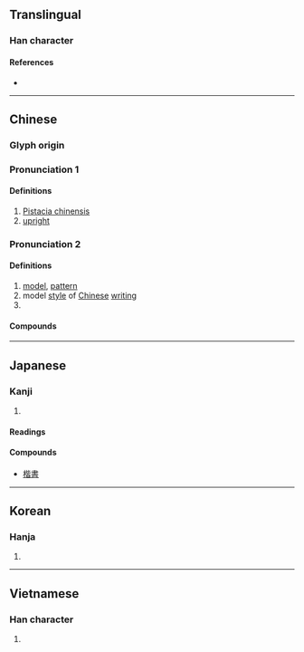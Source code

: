 {{character info/new}}
==Translingual==

===Han character===
{{Han char|rn=75|rad=木|as=09|sn=13|four=41961|canj=DPPA|ids=⿰木皆}}

====References====
* {{Han ref|kx=0542.050|dkj=15185|dj=0930.010|hdz=21246.130|uh=6977|ud=26999|bh=B7A2|bd=47010}}

----

==Chinese==
{{zh-forms}}

===Glyph origin===
{{Han etym}}

===Pronunciation 1===
{{zh-pron
|m=jiē,kǎi,1nb=Mainland,2nb=Taiwan
|c=kaai2,gaai1
|mn=khái
|dial=n
|mc=y
|oc=y
|cat=n,a
}}

====Definitions====
{{zh-hanzi}}
# [[Pistacia chinensis]]
# [[upright]]

===Pronunciation 2===
{{zh-pron
|m=kǎi
|c=kaai2,gaai1
|mn=khái
|mc=2
|oc=2
|cat=n
}}

====Definitions====
{{zh-hanzi}}

# [[model]], [[pattern]]
# model [[style]] of [[Chinese]] [[writing]]
# {{surname|lang=zh}}

====Compounds====
{{zh-der|一代楷模|大楷|奉為楷模|小楷|工楷|恭楷|梁楷|楷則|楷式|楷書|楷模|楷法|楷隸|楷體|模楷|正楷|蠅頭小楷}}

----

==Japanese==

===Kanji===
{{ja-kanji|grade=|rs=木09}}

# {{defn|lang=ja|sort=木09}}

====Readings====
{{ja-readings
|on=かい
|kun=かた, のっと-る, ただしい
}}

====Compounds====
* [[楷書]]

----

==Korean==

===Hanja===
{{ko-hanja|hangeul=해|eumhun=|rv=hae|mr=hae|y=hay}}

# {{defn|lang=ko|sort=木09}}

----

==Vietnamese==

===Han character===
{{vi-readings|rs=木09|hanviet=[[giai]], [[khai]]}}

# {{defn|lang=vi|sort=木09}}
